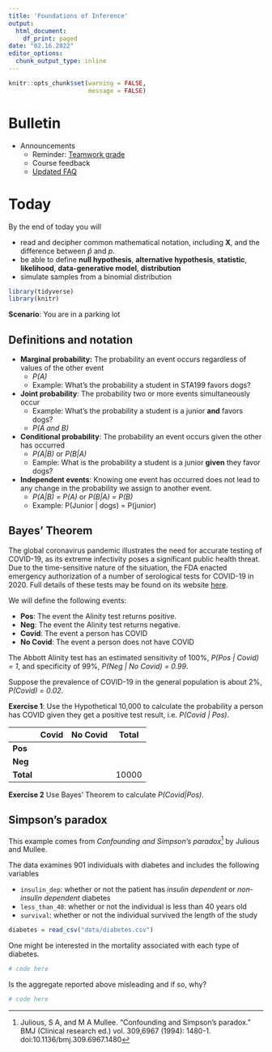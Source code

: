 ```yaml
---
title: 'Foundations of Inference'
output:
  html_document:
    df_print: paged
date: "02.16.2022"
editor_options:
  chunk_output_type: inline
---
```


```r
knitr::opts_chunk$set(warning = FALSE, 
                      message = FALSE)
```

# Bulletin
- Announcements
  - Reminder: [Teamwork grade](https://sta199-sp22-003.netlify.app/syllabus/syllabus.pdf)
  - Course feedback
  - [Updated FAQ](https://sta199-sp22-003.netlify.app/faq/faq.html)

# Today

By the end of today you will

- read and decipher common mathematical notation, including **X**, and the difference between $\hat{p}$ and $p$.
- be able to define **null hypothesis**, **alternative hypothesis**, **statistic**, **likelihood**, **data-generative model**, **distribution**
- simulate samples from a binomial distribution

```r
library(tidyverse)
library(knitr)
```

**Scenario**: You are in a parking lot 


## Definitions and notation

-   **Marginal probability:** The probability an event occurs regardless of values of the other event
    - *P(A)*
    - Example: What's the probability a student in STA199 favors dogs?

-   **Joint probability**: The probability two or more events simultaneously occur
    - Example: What's the probability a student is a junior **and** favors dogs?
    - *P(A and B)* 
  
-   **Conditional probability**: The probability an event occurs given the other has occurred
    - *P(A|B)* or *P(B|A)*
    - Eample: What is the probability a student is a junior **given** they favor dogs?

-   **Independent events**: Knowing one event has occurred does not lead to any change in the probability we assign to another event.
    - *P(A|B) = P(A)* or *P(B|A) = P(B)*
    - Example: P(Junior | dogs) = P(junior)

## Bayes' Theorem

The global coronavirus pandemic illustrates the need for accurate testing of COVID-19, as its extreme infectivity poses a significant public health threat. Due to the time-sensitive nature of the situation, the FDA enacted emergency authorization of a number of serological tests for COVID-19 in 2020. Full details of these tests may be found on its website [here](https://www.fda.gov/medical-devices/coronavirus-disease-2019-covid-19-emergency-use-authorizations-medical-devices/eua-authorized-serology-test-performance).

We will define the following events:

-   **Pos**: The event the Alinity test returns positive.
-   **Neg**: The event the Alinity test returns negative.
-   **Covid**: The event a person has COVID
-   **No Covid**: The event a person does not have COVID

The Abbott Alinity test has an estimated sensitivity of 100%, *P(Pos \| Covid) = 1*, and specificity of 99%, *P(Neg \| No Covid) = 0.99*.

Suppose the prevalence of COVID-19 in the general population is about 2%, *P(Covid) = 0.02*.

**Exercise 1**: Use the Hypothetical 10,000 to calculate the probability a person has COVID given they get a positive test result, i.e. *P(Covid | Pos)*.

|           | Covid | No Covid | Total |
|-----------|-------|----------|-------|
| **Pos**   |       |          |       |
| **Neg**   |       |          |       |
| **Total** |       |          | 10000 |


**Exercise 2** Use Bayes' Theorem to calculate *P(Covid|Pos)*. 

## Simpson's paradox

This example comes from *Confounding and Simpson's paradox*^[Julious, S A, and M A Mullee. “Confounding and Simpson's paradox.” BMJ (Clinical research ed.) vol. 309,6967 (1994): 1480-1. doi:10.1136/bmj.309.6967.1480] by Julious and Mullee.

The data examines 901 individuals with diabetes and includes the following variables

- `insulin_dep`: whether or not the patient has *insulin dependent* or *non-insulin dependent* diabetes
- `less_than_40`: whether or not the individual is less than 40 years old
- `survival`: whether or not the individual survived the length of the study

```r
diabetes = read_csv("data/diabetes.csv")
```
One might be interested in the mortality associated with each type of diabetes.

```r
# code here
```
Is the aggregate reported above misleading and if so, why?

```r
# code here
```

